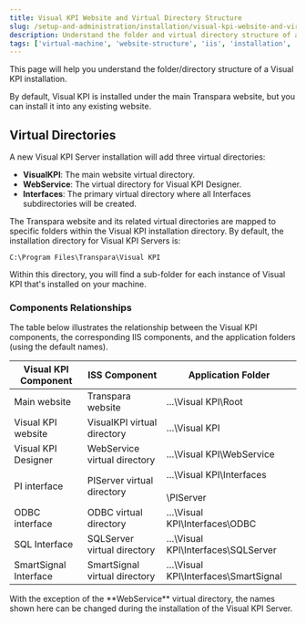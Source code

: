 ```yaml
---
title: Visual KPI Website and Virtual Directory Structure
slug: /setup-and-administration/installation/visual-kpi-website-and-virtual-directory-structure
description: Understand the folder and virtual directory structure of a Visual KPI installation, including the relationships between IIS components and application folders.
tags: ['virtual-machine', 'website-structure', 'iis', 'installation', 'administrator', 'directory-mapping']
---
```


<head>
  <title>Visual KPI Website and Virtual Directory Structure</title>
  <meta name="keywords" content="virtual directories, visual kpi, website structure, iis, installation, administrator, directory mapping, visual kpi server"/>
</head>

This page will help you understand the folder/directory structure of a Visual KPI installation.

By default, Visual KPI is installed under the main Transpara website, but you can install it into any existing website.

## Virtual Directories

A new Visual KPI Server installation will add three virtual directories:

- **VisualKPI**: The main website virtual directory.
- **WebService**: The virtual directory for Visual KPI Designer.
- **Interfaces**: The primary virtual directory where all Interfaces subdirectories will be created.

The Transpara website and its related virtual directories are mapped to specific folders within the Visual KPI installation directory. By default, the installation directory for Visual KPI Servers is:

```
C:\Program Files\Transpara\Visual KPI
```

Within this directory, you will find a sub-folder for each instance of Visual KPI that's installed on your machine.

### Components Relationships

The table below illustrates the relationship between the Visual KPI components, the corresponding IIS components, and the application folders (using the default names).

<table>
  <thead>
    <tr>
      <th>
        <span><b>Visual KPI Component</b></span>
      </th>
      <th>
        <span><b>ISS Component</b></span>
      </th>
      <th>
        <span><b>Application Folder</b></span>
      </th>
    </tr>
  </thead>
  <tbody>
    <tr>
      <td><span>Main website</span></td>
      <td><span>Transpara website</span></td>
      <td><span>…\Visual KPI\Root</span></td>
    </tr>
    <tr>
      <td><span>Visual KPI website</span></td>
      <td><span>VisualKPI virtual directory</span></td>
      <td><span>…\Visual KPI</span></td>
    </tr>
    <tr>
      <td><span>Visual KPI Designer</span></td>
      <td><span>WebService virtual directory</span></td>
      <td><span>…\Visual KPI\WebService</span></td>
    </tr>
    <tr>
      <td><span>PI interface</span></td>
      <td><span>PIServer virtual directory</span></td>
      <td><span>…\Visual KPI\Interfaces</span><br></br><span>\PIServer</span></td>
    </tr>
    <tr>
      <td><span>ODBC interface</span></td>
      <td><span>ODBC virtual directory</span></td>
      <td><span>…\Visual KPI\Interfaces\ODBC</span></td>
    </tr>
    <tr>
      <td><span>SQL Interface</span></td>
      <td><span>SQLServer virtual directory</span></td>
      <td><span>…\Visual KPI\Interfaces\SQLServer</span></td>
    </tr>
    <tr>
      <td><span>SmartSignal Interface</span></td>
      <td><span>SmartSignal virtual directory</span></td>
      <td><span>…\Visual KPI\Interfaces\SmartSignal</span></td>
    </tr>
  </tbody>
</table>

<Callout type="note" title="Customizable Virtual Directory Names">
With the exception of the **WebService** virtual directory, the names shown here can be changed during the installation of the Visual KPI Server.
</Callout>